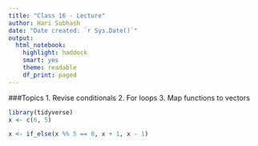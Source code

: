 ```yaml
---
title: "Class 16 - Lecture"
author: Hari Subhash
date: "Date created: `r Sys.Date()`"
output:
  html_notebook:
    highlight: haddock
    smart: yes
    theme: readable
    df_print: paged
---
```



###Topics
1. Revise conditionals
2. For loops
3. Map functions to vectors

```r
library(tidyverse)
x <- c(6, 5)

x <- if_else(x %% 5 == 0, x + 1, x - 1)
```

